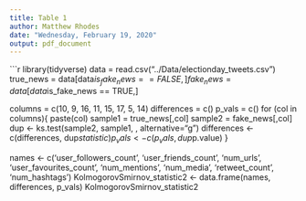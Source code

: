 ```yaml
---
title: Table 1
author: Matthew Rhodes
date: "Wednesday, February 19, 2020"
output: pdf_document
---
```


```r
library(tidyverse)
data = read.csv("../Data/electionday_tweets.csv")
true_news = data[data$is_fake_news == FALSE,]
fake_news = data[data$is_fake_news == TRUE,]

columns = c(10, 9, 16, 11, 15, 17, 5, 14)
differences = c()
p_vals = c()
for (col in columns){
  paste(col)
  sample1 = true_news[,col]
  sample2 = fake_news[,col]
  dup <- ks.test(sample2, sample1, , alternative="g")
  differences <- c(differences, dup$statistic)
  p_vals <- c(p_vals, dup$p.value)
}

names <- c('user_followers_count', 'user_friends_count', 'num_urls', 'user_favourites_count', 'num_mentions', 'num_media', 'retweet_count', 'num_hashtags')
KolmogorovSmirnov_statistic2 <- data.frame(names, differences, p_vals)
KolmogorovSmirnov_statistic2

